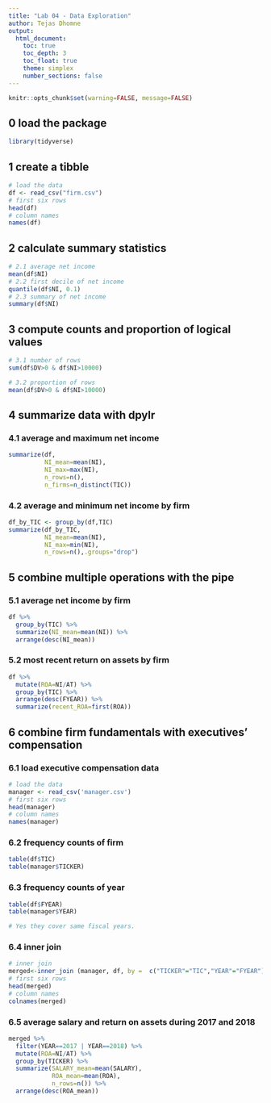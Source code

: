 ```yaml
---
title: "Lab 04 - Data Exploration"
author: Tejas Dhomne
output:
  html_document:
    toc: true
    toc_depth: 3
    toc_float: true
    theme: simplex
    number_sections: false
---
```


```r
knitr::opts_chunk$set(warning=FALSE, message=FALSE)
```

## 0 load the package 
```r
library(tidyverse)
```

## 1 create a tibble 

```r
# load the data 
df <- read_csv("firm.csv")
# first six rows 
head(df)
# column names
names(df)
```

## 2 calculate summary statistics 

```r
# 2.1 average net income   
mean(df$NI)
# 2.2 first decile of net income  
quantile(df$NI, 0.1)
# 2.3 summary of net income    
summary(df$NI)
```

## 3 compute counts and proportion of logical values    
```r
# 3.1 number of rows 
sum(df$DV>0 & df$NI>10000)

# 3.2 proportion of rows 
mean(df$DV>0 & df$NI>10000)
```

## 4 summarize data with dpylr  

### 4.1 average and maximum net income 
```r
summarize(df,
          NI_mean=mean(NI),
          NI_max=max(NI),
          n_rows=n(),
          n_firms=n_distinct(TIC))
```

### 4.2 average and minimum net income by firm 
```r
df_by_TIC <- group_by(df,TIC)
summarize(df_by_TIC, 
          NI_mean=mean(NI),
          NI_max=min(NI),
          n_rows=n(),.groups="drop")

```

## 5 combine multiple operations with the pipe 

### 5.1 average net income by firm  
```r
df %>% 
  group_by(TIC) %>% 
  summarize(NI_mean=mean(NI)) %>% 
  arrange(desc(NI_mean))

```

### 5.2 most recent return on assets by firm 
```r
df %>% 
  mutate(ROA=NI/AT) %>% 
  group_by(TIC) %>% 
  arrange(desc(FYEAR)) %>%
  summarize(recent_ROA=first(ROA))

```

## 6 combine firm fundamentals with executives’ compensation	

### 6.1 load executive compensation data 
```r
# load the data 
manager <- read_csv('manager.csv')
# first six rows 
head(manager)
# column names
names(manager)
```

### 6.2  frequency counts of firm
```r
table(df$TIC)
table(manager$TICKER)

```

### 6.3 frequency counts of year
```r
table(df$FYEAR)
table(manager$YEAR)

# Yes they cover same fiscal years.
```

### 6.4 inner join 
```r
# inner join 
merged<-inner_join (manager, df, by =  c("TICKER"="TIC","YEAR"="FYEAR"))
# first six rows 
head(merged)
# column names 
colnames(merged)
```

### 6.5 average salary and return on assets during 2017 and 2018 
```r
merged %>% 
  filter(YEAR==2017 | YEAR==2018) %>% 
  mutate(ROA=NI/AT) %>%
  group_by(TICKER) %>% 
  summarize(SALARY_mean=mean(SALARY),
            ROA_mean=mean(ROA),
            n_rows=n()) %>%
  arrange(desc(ROA_mean))

```


